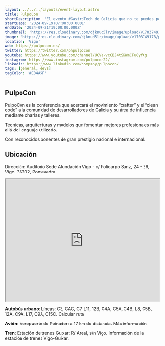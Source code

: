 ```yaml
---
layout: ../../../layouts/event-layout.astro
title: PulpoCon
shortDescription: 'El evento #GastroTech de Galicia que no te puedes perder 🐙'
startDate: '2024-09-19T07:00:00.000Z'
endDate: '2024-09-21T19:00:00.000Z'
thumbnail: 'https://res.cloudinary.com/djknud5lr/image/upload/v1703749178/pulpocon-2024.jpg'
image: 'https://res.cloudinary.com/djknud5lr/image/upload/v1703749178/pulpocon-2024.jpg'
location: 'Vigo'
web: https://pulpocon.es/
twitter: https://twitter.com/phpulpocon
youtube: https://www.youtube.com/channel/UCVa-vcCBJ4tSKWmCFu8yfCg
instagram: https://www.instagram.com/pulpocon22/
linkedin: https://www.linkedin.com/company/pulpocon/
tags: [general, devs]
tagColor: '#E84A5F'
---
```


## PulpoCon

PulpoCon es la conferencia que acercará el movimiento “crafter” y el “clean code” a la comunidad de desarrolladores de Galicia y su área de influencia mediante charlas y talleres.

Técnicas, arquitecturas y modelos que fomentan mejores profesionales más allá del lenguaje utilizado.

Con reconocidos ponentes de gran prestigio nacional e internacional.

## Ubicación

Dirección: Auditorio Sede Afundación Vigo - c/ Policarpo Sanz, 24 - 26, Vigo. 36202, Pontevedra

<iframe
  style="width: 100%; height: 400px;"
  height="400"
  allowfullscreen=""
  loading="lazy"
  referrerpolicy="no-referrer-when-downgrade"
  src="https://maps.google.com/maps?width=100%&amp;height=600&amp;hl=es&amp;q=Sede%20Afundacion%20Vigo+(PHPulpo%20Con)&amp;ie=UTF8&amp;t=&amp;z=17&amp;iwloc=B&amp;output=embed"
  aria-label="Auditorio Sede Afundación Vigo - c/ Policarpo Sanz, 24 - 26, Vigo. 36202, Pontevedra"
></iframe>

**Autobús urbano**: Líneas: C3, CAC, C7, L11, 12B, C4A, C5A, C4B, L8, C5B, 12A, C9A. L17, C9A, C15C. Calcular ruta

**Avión**: Aeropuerto de Peinador: a 17 km de distancia. Más información

**Tren**: Estación de trenes Guixar: R/ Areal, s/n Vigo. Información de la estación de trenes Vigo-Guixar.
